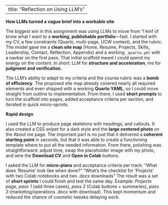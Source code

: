 
---
title: "Reflection on Using LLM's"
---

**How LLMs turned a vague brief into a workable site**

The biggest win in this assignment was using LLMs to move from “I kinf of know what I want to a **working, publishable portfolio**—fast. I started with my CV, a few constraints (Quarto, multi-page, UCW context), and the rubric. The model gave me a **clean site map** (Home, Resume, Projects, Skills, Leadership, Contact, Reflection, Appendix) and a working `_quarto.yml` with a navbar on the first pass. That initial scaffold meant I could spend my energy on the content. In short: LLM for **structure and acceleration**, me for **judgment and verification**.

The LLM’s ability to adapt to my criteria and the course rubric was a **bomb of efficiency**. The proposed site map already covered nearly all required elements and even shipped with a working **Quarto YAML**, so I could move straight from outline to implementation. From there, I used **short prompts** to turn the scaffold into pages, added acceptance criteria per section, and iterated in quick micro-sprints.

**Rapid design**

I used the LLM to produce page skeletons with headings, and callouts. It also created a CSS snipet for a dark style and the **large centered photo** on the About me page. The important part is no just that it delivered a **coherent starting point** in seconds, but that it was able to create a functioning template where to put all the needed information. From there, polishing was straightforward: adjust tone, swap the placeholder image with my photo, and wire the **Download CV** and **Open in Colab** buttons.

I asked the LLM for **micro-plans** and acceptance criteria per track: “What does ‘Resume’ look like when done?” “What’s the checklist for ‘Projects’ with two Colab notebooks and two .docx downloads” The result was a set of **short sprints** I could finish and test the same day. Example: *Projects page, pass 1* (add three cases), *pass 2* (Colab buttons + summaries), *pass 3* (marketing/operations .docx with download). This kept momentum and reduced the chance of cosmetic tweaks delaying work.

